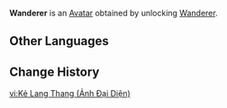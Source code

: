 {{About|the Avatar|the playable character|Wanderer}}
{{Avatar Infobox
|title    = Wanderer
|id       = 6000
|image    = Wanderer Avatar.png
|type     = Character
|features = Wanderer
|obtain   = Unlock [[Wanderer]]
}}
'''Wanderer''' is an [[Avatar]] obtained by unlocking [[Wanderer]].

==Other Languages==
{{Other Languages|Wanderer}}

==Change History==
{{Change History|3.3}}

[[vi:Kẻ Lang Thang (Ảnh Đại Diện)]]